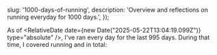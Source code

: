 



  slug: '1000-days-of-running',
  description: 'Overview and reflections on running everyday for 1000 days.',
});

<BlogHeader slug="1000-days-of-running" />

As of <RelativeDate date={new Date("2025-05-22T13:04:19.099Z")} type="absolute" />, I've ran every day for the last 995 days.
During that time, I covered <Distance m={18_679_280} /> running and <Distance m={23_876_121} /> in total:
